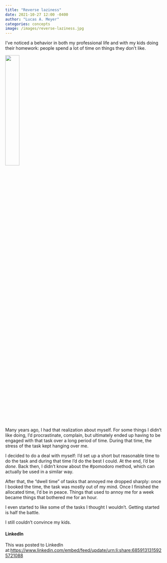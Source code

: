 ```yaml
---
title: "Reverse laziness"
date: 2021-10-27 12:00 -0400
author: "Lucas A. Meyer"
categories: concepts
image: /images/reverse-laziness.jpg
---
```


I've noticed a behavior in both my professional life and with my kids doing their homework: people spend a lot of time on things they don't like.

![](/images/reverse-laziness.jpg){height=30%}

Many years ago, I had that realization about myself. For some things I didn't like doing, I'd procrastinate, complain, but ultimately ended up having to be engaged with that task over a long period of time. During that time, the stress of the task kept hanging over me. 

I decided to do a deal with myself: I'd set up a short but reasonable time to do the task and during that time I'd do the best I could. At the end, I'd be *done*. Back then, I didn't know about the #pomodoro method, which can actually be used in a similar way.

After that, the "dwell time" of tasks that annoyed me dropped sharply: once I booked the time, the task was mostly out of my mind. Once I finished the allocated time, I'd be in peace. Things that used to annoy me for a week became things that bothered me for an hour.

I even started to like some of the tasks I thought I wouldn't. Getting started is half the battle.

I still couldn't convince my kids.

#### LinkedIn

This was posted to LinkedIn at:<https://www.linkedin.com/embed/feed/update/urn:li:share:6859131315925721088>
